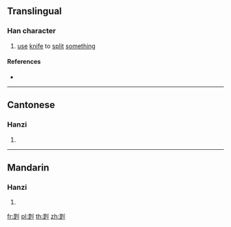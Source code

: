 {{character info/new}}
==Translingual==

===Han character===
{{Han char|rn=18|rad=刀|as=09|sn=11|four=|canj=AOLN|ids=⿺是刂}}

# [[use]] [[knife]] to [[split]] [[something]]

====References====
* {{Han ref|kx=0142.100|hdz=10348.040|uh=34F3|ud=13555}}

----

==Cantonese==

===Hanzi===
{{yue-hanzi|jyut=[[dai1]]|y=dai1}}

# {{defn|lang=yue|sort=刀09}}

----

==Mandarin==

===Hanzi===
{{cmn-hanzi|pin=[[dī]] ([[di1]])|wg=ti<sup>1</sup>}}

# {{defn|lang=cmn|sort=刀09}}

[[fr:㓳]]
[[pl:㓳]]
[[th:㓳]]
[[zh:㓳]]